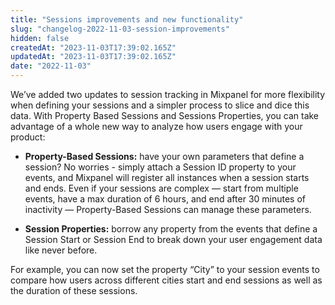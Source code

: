 ```yaml
---
title: "Sessions improvements and new functionality"
slug: "changelog-2022-11-03-session-improvements"
hidden: false
createdAt: "2023-11-03T17:39:02.165Z"
updatedAt: "2023-11-03T17:39:02.165Z"
date: "2022-11-03"
---
```


We’ve added two updates to session tracking in Mixpanel for more flexibility when defining your sessions and a simpler process to slice and dice this data. With Property Based Sessions and Sessions Properties, you can take advantage of a whole new way to analyze how users engage with your product:

- **Property-Based Sessions:** have your own parameters that define a session? No worries - simply attach a Session ID property to your events, and Mixpanel will register all instances when a session starts and ends. Even if your sessions are complex — start from multiple events, have a max duration of 6 hours, and end after 30 minutes of inactivity — Property-Based Sessions can manage these parameters.

- **Session Properties:** borrow any property from the events that define a Session Start or Session End to break down your user engagement data like never before.

For example, you can now set the property “City” to your session events to compare how users across different cities start and end sessions as well as the duration of these sessions.
